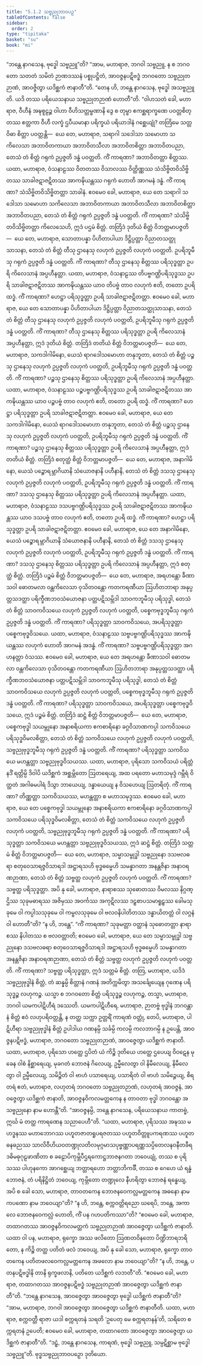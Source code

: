 ```yaml
---
title: "5.1.2 သဗ္ဗညုဘာဝပဉှ"
tableOfContents: false
sidebar:
  order: 2
type: "tipitaka"
basket: "su"
book: "mi"
---
```



<DynamicBreadcrumb />

<Division number="121" book="mi" e="ch" v="28">

<Paragraph number="567" book="mi">
“ဘန္တေ နာဂသေန, ဗုဒ္ဓေါ သဗ္ဗညူ”တိ? “အာမ, မဟာရာဇ, ဘဂဝါ သဗ္ဗညူ, န စ ဘဂဝတော သတတံ သမိတံ ဉာဏဒဿနံ ပစ္စုပဋ္ဌိတံ, အာဝဇ္ဇနပဋိဗဒ္ဓံ ဘဂဝတော သဗ္ဗညုတဉာဏံ, အာဝဇ္ဇိတွာ ယဒိစ္ဆကံ ဇာနာတီ”တိ. “တေန ဟိ, ဘန္တေ နာဂသေန, ဗုဒ္ဓေါ အသဗ္ဗညူတိ. ယဒိ တဿ ပရိယေသနာယ သဗ္ဗညုတဉာဏံ ဟောတီ”တိ. “ဝါဟသတံ ခေါ, မဟာရာဇ, ဝီဟီနံ အဍ္ဎစူဠဉ္စ ဝါဟာ ဝီဟိသတ္တမ္ဗဏာနိ ဒွေ စ တုမ္ဗာ ဧကစ္ဆရာက္ခဏေ ပဝတ္တစိတ္တဿ ဧတ္တကာ ဝီဟီ လက္ခံ ဌပီယမာနာ ပရိက္ခယံ ပရိယာဒါနံ ဂစ္ဆေယျုံ?
</Paragraph>

<Paragraph number="568" book="mi">
တတြိမေ သတ္တဝိဓာ စိတ္တာ ပဝတ္တန္တိ—  ယေ တေ, မဟာရာဇ, သရာဂါ သဒေါသာ သမောဟာ သကိလေသာ အဘာဝိတကာယာ အဘာဝိတသီလာ အဘာဝိတစိတ္တာ အဘာဝိတပညာ, တေသံ တံ စိတ္တံ ဂရုကံ ဥပ္ပဇ္ဇတိ ဒန္ဓံ ပဝတ္တတိ. ကိံ ကာရဏာ? အဘာဝိတတ္တာ စိတ္တဿ. ယထာ, မဟာရာဇ, ဝံသနာဠဿ ဝိတတဿ ဝိသာလဿ ဝိတ္ထိဏ္ဏဿ သံသိဗ္ဗိတဝိသိဗ္ဗိတဿ သာခါဇဋာဇဋိတဿ အာကဍ္ဎိယန္တဿ ဂရုကံ ဟောတိ အာဂမနံ ဒန္ဓံ. ကိံ ကာရဏာ? သံသိဗ္ဗိတဝိသိဗ္ဗိတတ္တာ သာခါနံ. ဧဝမေဝ ခေါ, မဟာရာဇ, ယေ တေ သရာဂါ သဒေါသာ သမောဟာ သကိလေသာ အဘာဝိတကာယာ အဘာဝိတသီလာ အဘာဝိတစိတ္တာ အဘာဝိတပညာ, တေသံ တံ စိတ္တံ ဂရုကံ ဥပ္ပဇ္ဇတိ ဒန္ဓံ ပဝတ္တတိ. ကိံ ကာရဏာ? သံသိဗ္ဗိတဝိသိဗ္ဗိတတ္တာ ကိလေသေဟိ, ဣဒံ ပဌမံ စိတ္တံ.
</Paragraph>

<Paragraph number="569" book="mi">
တတြိဒံ ဒုတိယံ စိတ္တံ ဝိဘတ္တမာပဇ္ဇတိ—  ယေ တေ, မဟာရာဇ, သောတာပန္နာ ပိဟိတာပါယာ ဒိဋ္ဌိပ္ပတ္တာ ဝိညာတသတ္ထုသာသနာ, တေသံ တံ စိတ္တံ တီသု ဌာနေသု လဟုကံ ဥပ္ပဇ္ဇတိ လဟုကံ ပဝတ္တတိ. ဥပရိဘူမီသု ဂရုကံ ဥပ္ပဇ္ဇတိ ဒန္ဓံ ပဝတ္တတိ. ကိံ ကာရဏာ? တီသု ဌာနေသု စိတ္တဿ ပရိသုဒ္ဓတ္တာ ဥပရိ ကိလေသာနံ အပ္ပဟီနတ္တာ. ယထာ, မဟာရာဇ, ဝံသနာဠဿ တိပဗ္ဗဂဏ္ဌိပရိသုဒ္ဓဿ ဥပရိ သာခါဇဋာဇဋိတဿ အာကဍ္ဎိယန္တဿ ယာဝ တိပဗ္ဗံ တာဝ လဟုကံ ဧတိ, တတော ဥပရိ ထဒ္ဓံ. ကိံ ကာရဏာ? ဟေဋ္ဌာ ပရိသုဒ္ဓတ္တာ ဥပရိ သာခါဇဋာဇဋိတတ္တာ. ဧဝမေဝ ခေါ, မဟာရာဇ, ယေ တေ သောတာပန္နာ ပိဟိတာပါယာ ဒိဋ္ဌိပ္ပတ္တာ ဝိညာတသတ္ထုသာသနာ, တေသံ တံ စိတ္တံ တီသု ဌာနေသု လဟုကံ ဥပ္ပဇ္ဇတိ လဟုကံ ပဝတ္တတိ, ဥပရိဘူမီသု ဂရုကံ ဥပ္ပဇ္ဇတိ ဒန္ဓံ ပဝတ္တတိ. ကိံ ကာရဏာ? တီသု ဌာနေသု စိတ္တဿ ပရိသုဒ္ဓတ္တာ ဥပရိ ကိလေသာနံ အပ္ပဟီနတ္တာ, ဣဒံ ဒုတိယံ စိတ္တံ.
</Paragraph>

<Paragraph number="570" book="mi">
တတြိဒံ တတိယံ စိတ္တံ ဝိဘတ္တမာပဇ္ဇတိ—  ယေ တေ, မဟာရာဇ, သကဒါဂါမိနော, ယေသံ ရာဂဒေါသမောဟာ တနုဘူတာ, တေသံ တံ စိတ္တံ ပဉ္စသု ဌာနေသု လဟုကံ ဥပ္ပဇ္ဇတိ လဟုကံ ပဝတ္တတိ, ဥပရိဘူမီသု ဂရုကံ ဥပ္ပဇ္ဇတိ ဒန္ဓံ ပဝတ္တတိ. ကိံ ကာရဏာ? ပဉ္စသု ဌာနေသု စိတ္တဿ ပရိသုဒ္ဓတ္တာ ဥပရိ ကိလေသာနံ အပ္ပဟီနတ္တာ. ယထာ, မဟာရာဇ, ဝံသနာဠဿ ပဉ္စပဗ္ဗဂဏ္ဌိပရိသုဒ္ဓဿ ဥပရိ သာခါဇဋာဇဋိတဿ အာကဍ္ဎိယန္တဿ ယာဝ ပဉ္စပဗ္ဗံ တာဝ လဟုကံ ဧတိ, တတော ဥပရိ ထဒ္ဓံ. ကိံ ကာရဏာ? ဟေဋ္ဌာ ပရိသုဒ္ဓတ္တာ ဥပရိ သာခါဇဋာဇဋိတတ္တာ. ဧဝမေဝ ခေါ, မဟာရာဇ, ယေ တေ သကဒါဂါမိနော, ယေသံ ရာဂဒေါသမောဟာ တနုဘူတာ, တေသံ တံ စိတ္တံ ပဉ္စသု ဌာနေသု လဟုကံ ဥပ္ပဇ္ဇတိ လဟုကံ ပဝတ္တတိ, ဥပရိဘူမီသု ဂရုကံ ဥပ္ပဇ္ဇတိ ဒန္ဓံ ပဝတ္တတိ. ကိံ ကာရဏာ? ပဉ္စသု ဌာနေသု စိတ္တဿ ပရိသုဒ္ဓတ္တာ ဥပရိ ကိလေသာနံ အပ္ပဟီနတ္တာ, ဣဒံ တတိယံ စိတ္တံ.
</Paragraph>

<Paragraph number="571" book="mi">
တတြိဒံ စတုတ္ထံ စိတ္တံ ဝိဘတ္တမာပဇ္ဇတိ—  ယေ တေ, မဟာရာဇ, အနာဂါမိနော, ယေသံ ပဉ္စောရမ္ဘာဂိယာနိ သံယောဇနာနိ ပဟီနာနိ, တေသံ တံ စိတ္တံ ဒသသု ဌာနေသု လဟုကံ ဥပ္ပဇ္ဇတိ လဟုကံ ပဝတ္တတိ, ဥပရိဘူမီသု ဂရုကံ ဥပ္ပဇ္ဇတိ ဒန္ဓံ ပဝတ္တတိ. ကိံ ကာရဏာ? ဒသသု ဌာနေသု စိတ္တဿ ပရိသုဒ္ဓတ္တာ ဥပရိ ကိလေသာနံ အပ္ပဟီနတ္တာ. ယထာ, မဟာရာဇ, ဝံသနာဠဿ ဒသပဗ္ဗဂဏ္ဌိပရိသုဒ္ဓဿ ဥပရိ သာခါဇဋာဇဋိတဿ အာကဍ္ဎိယန္တဿ ယာဝ ဒသပဗ္ဗံ တာဝ လဟုကံ ဧတိ, တတော ဥပရိ ထဒ္ဓံ. ကိံ ကာရဏာ? ဟေဋ္ဌာ ပရိသုဒ္ဓတ္တာ ဥပရိ သာခါဇဋာဇဋိတတ္တာ. ဧဝမေဝ ခေါ, မဟာရာဇ, ယေ တေ အနာဂါမိနော, ယေသံ ပဉ္စောရမ္ဘာဂိယာနိ သံယောဇနာနိ ပဟီနာနိ, တေသံ တံ စိတ္တံ ဒသသု ဌာနေသု လဟုကံ ဥပ္ပဇ္ဇတိ လဟုကံ ပဝတ္တတိ, ဥပရိဘူမီသု ဂရုကံ ဥပ္ပဇ္ဇတိ ဒန္ဓံ ပဝတ္တတိ. ကိံ ကာရဏာ? ဒသသု ဌာနေသု စိတ္တဿ ပရိသုဒ္ဓတ္တာ ဥပရိ ကိလေသာနံ အပ္ပဟီနတ္တာ, ဣဒံ စတုတ္ထံ စိတ္တံ.
</Paragraph>

<Paragraph number="572" book="mi">
တတြိဒံ ပဉ္စမံ စိတ္တံ ဝိဘတ္တမာပဇ္ဇတိ—  ယေ တေ, မဟာရာဇ, အရဟန္တော ခီဏာသဝါ ဓောတမလာ ဝန္တကိလေသာ ဝုသိတဝန္တော ကတကရဏီယာ ဩဟိတဘာရာ အနုပ္ပတ္တသဒတ္ထာ ပရိက္ခီဏဘဝသံယောဇနာ ပတ္တပဋိသမ္ဘိဒါ သာဝကဘူမီသု ပရိသုဒ္ဓါ, တေသံ တံ စိတ္တံ သာဝကဝိသယေ လဟုကံ ဥပ္ပဇ္ဇတိ လဟုကံ ပဝတ္တတိ, ပစ္စေကဗုဒ္ဓဘူမီသု ဂရုကံ ဥပ္ပဇ္ဇတိ ဒန္ဓံ ပဝတ္တတိ. ကိံ ကာရဏာ? ပရိသုဒ္ဓတ္တာ သာဝကဝိသယေ, အပရိသုဒ္ဓတ္တာ ပစ္စေကဗုဒ္ဓဝိသယေ. ယထာ, မဟာရာဇ, ဝံသနာဠဿ သဗ္ဗပဗ္ဗဂဏ္ဌိပရိသုဒ္ဓဿ အာကဍ္ဎိယန္တဿ လဟုကံ ဟောတိ အာဂမနံ အဒန္ဓံ. ကိံ ကာရဏာ? သဗ္ဗပဗ္ဗဂဏ္ဌိပရိသုဒ္ဓတ္တာ အဂဟနတ္တာ ဝံသဿ. ဧဝမေဝ ခေါ, မဟာရာဇ, ယေ တေ အရဟန္တော ခီဏာသဝါ ဓောတမလာ ဝန္တကိလေသာ ဝုသိတဝန္တော ကတကရဏီယာ ဩဟိတဘာရာ အနုပ္ပတ္တသဒတ္ထာ ပရိက္ခီဏဘဝသံယောဇနာ ပတ္တပဋိသမ္ဘိဒါ သာဝကဘူမီသု ပရိသုဒ္ဓါ, တေသံ တံ စိတ္တံ သာဝကဝိသယေ လဟုကံ ဥပ္ပဇ္ဇတိ လဟုကံ ပဝတ္တတိ, ပစ္စေကဗုဒ္ဓဘူမီသု ဂရုကံ ဥပ္ပဇ္ဇတိ ဒန္ဓံ ပဝတ္တတိ. ကိံ ကာရဏာ? ပရိသုဒ္ဓတ္တာ သာဝကဝိသယေ, အပရိသုဒ္ဓတ္တာ ပစ္စေကဗုဒ္ဓဝိသယေ, ဣဒံ ပဉ္စမံ စိတ္တံ.
</Paragraph>

<Paragraph number="573" book="mi">
တတြိဒံ ဆဋ္ဌံ စိတ္တံ ဝိဘတ္တမာပဇ္ဇတိ—  ယေ တေ, မဟာရာဇ, ပစ္စေကဗုဒ္ဓါ သယမ္ဘုနော အနာစရိယကာ ဧကစာရိနော ခဂ္ဂဝိသာဏကပ္ပါ သကဝိသယေ ပရိသုဒ္ဓဝိမလစိတ္တာ, တေသံ တံ စိတ္တံ သကဝိသယေ လဟုကံ ဥပ္ပဇ္ဇတိ လဟုကံ ပဝတ္တတိ, သဗ္ဗညုဗုဒ္ဓဘူမီသု ဂရုကံ ဥပ္ပဇ္ဇတိ ဒန္ဓံ ပဝတ္တတိ. ကိံ ကာရဏာ? ပရိသုဒ္ဓတ္တာ သကဝိသယေ မဟန္တတ္တာ သဗ္ဗညုဗုဒ္ဓဝိသယဿ. ယထာ, မဟာရာဇ, ပုရိသော သကဝိသယံ ပရိတ္တံ နဒိံ ရတ္တိမ္ပိ ဒိဝါပိ ယဒိစ္ဆကံ အစ္ဆမ္ဘိတော ဩတရေယျ, အထ ပရတော မဟာသမုဒ္ဒံ ဂမ္ဘီရံ ဝိတ္ထတံ အဂါဓမပါရံ ဒိသွာ ဘာယေယျ, ဒန္ဓာယေယျ န ဝိသဟေယျ ဩတရိတုံ. ကိံ ကာရဏာ? တိဏ္ဏတ္တာ သကဝိသယဿ, မဟန္တတ္တာ စ မဟာသမုဒ္ဒဿ. ဧဝမေဝ ခေါ, မဟာရာဇ, ယေ တေ ပစ္စေကဗုဒ္ဓါ သယမ္ဘုနော အနာစရိယကာ ဧကစာရိနော ခဂ္ဂဝိသာဏကပ္ပါ သကဝိသယေ ပရိသုဒ္ဓဝိမလစိတ္တာ, တေသံ တံ စိတ္တံ သကဝိသယေ လဟုကံ ဥပ္ပဇ္ဇတိ လဟုကံ ပဝတ္တတိ, သဗ္ဗညုဗုဒ္ဓဘူမီသု ဂရုကံ ဥပ္ပဇ္ဇတိ ဒန္ဓံ ပဝတ္တတိ. ကိံ ကာရဏာ? ပရိသုဒ္ဓတ္တာ သကဝိသယေ မဟန္တတ္တာ သဗ္ဗညုဗုဒ္ဓဝိသယဿ, ဣဒံ ဆဋ္ဌံ စိတ္တံ.
</Paragraph>

<Paragraph number="574" book="mi">
တတြိဒံ သတ္တမံ စိတ္တံ ဝိဘတ္တမာပဇ္ဇတိ—  ယေ တေ, မဟာရာဇ, သမ္မာသမ္ဗုဒ္ဓါ သဗ္ဗညုနော ဒသဗလဓရာ စတုဝေသာရဇ္ဇဝိသာရဒါ အဋ္ဌာရသဟိ ဗုဒ္ဓဓမ္မေဟိ သမန္နာဂတာ အနန္တဇိနာ အနာဝရဏဉာဏာ, တေသံ တံ စိတ္တံ သဗ္ဗတ္ထ လဟုကံ ဥပ္ပဇ္ဇတိ လဟုကံ ပဝတ္တတိ. ကိံ ကာရဏာ? သဗ္ဗတ္ထ ပရိသုဒ္ဓတ္တာ. အပိ နု ခေါ, မဟာရာဇ, နာရာစဿ သုဓောတဿ ဝိမလဿ နိဂ္ဂဏ္ဌိဿ သုခုမဓာရဿ အဇိမှဿ အဝင်္ကဿ အကုဋိလဿ ဒဠှစာပသမာရူဠှဿ ခေါမသုခုမေ ဝါ ကပ္ပါသသုခုမေ ဝါ ကမ္ဗလသုခုမေ ဝါ ဗလဝနိပါတိတဿ ဒန္ဓာယိတတ္တံ ဝါ လဂ္ဂနံ ဝါ ဟောတီ”တိ? “န ဟိ, ဘန္တေ”. “ကိံ ကာရဏာ? သုခုမတ္တာ ဝတ္ထာနံ သုဓောတတ္တာ နာရာစဿ နိပါတဿ စ ဗလဝတ္တာတိ; ဧဝမေဝ ခေါ, မဟာရာဇ, ယေ တေ သမ္မာသမ္ဗုဒ္ဓါ သဗ္ဗညုနော ဒသဗလဓရာ စတုဝေသာရဇ္ဇဝိသာရဒါ အဋ္ဌာရသဟိ ဗုဒ္ဓဓမ္မေဟိ သမန္နာဂတာ အနန္တဇိနာ အနာဝရဏဉာဏာ, တေသံ တံ စိတ္တံ သဗ္ဗတ္ထ လဟုကံ ဥပ္ပဇ္ဇတိ လဟုကံ ပဝတ္တတိ. ကိံ ကာရဏာ? သဗ္ဗတ္ထ ပရိသုဒ္ဓတ္တာ, ဣဒံ သတ္တမံ စိတ္တံ.
</Paragraph>

<Paragraph number="575" book="mi">
တတြ, မဟာရာဇ, ယဒိဒံ သဗ္ဗညုဗုဒ္ဓါနံ စိတ္တံ, တံ ဆန္နမ္ပိ စိတ္တာနံ ဂဏနံ အတိက္ကမိတွာ အသင်္ချေယျေန ဂုဏေန ပရိသုဒ္ဓဉ္စ လဟုကဉ္စ. ယသ္မာ စ ဘဂဝတော စိတ္တံ ပရိသုဒ္ဓဉ္စ လဟုကဉ္စ, တသ္မာ, မဟာရာဇ, ဘဂဝါ ယမကပါဋိဟီရံ ဒဿေတိ. ယမကပါဋိဟီရေ, မဟာရာဇ, ဉာတဗ္ဗံ ဗုဒ္ဓါနံ ဘဂဝန္တာနံ စိတ္တံ ဧဝံ လဟုပရိဝတ္တန္တိ, န တတ္ထ သက္ကာ ဥတ္တရိံ ကာရဏံ ဝတ္တုံ, တေပိ, မဟာရာဇ, ပါဋိဟီရာ သဗ္ဗညုဗုဒ္ဓါနံ စိတ္တံ ဥပါဒါယ ဂဏနမ္ပိ သင်္ခမ္ပိ ကလမ္ပိ ကလဘာဂမ္ပိ န ဥပေန္တိ, အာဝဇ္ဇနပဋိဗဒ္ဓံ, မဟာရာဇ, ဘဂဝတော သဗ္ဗညုတဉာဏံ, အာဝဇ္ဇေတွာ ယဒိစ္ဆကံ ဇာနာတိ.
</Paragraph>

<Paragraph number="576" book="mi">
ယထာ, မဟာရာဇ, ပုရိသော ဟတ္ထေ ဌပိတံ ယံ ကိဉ္စိ ဒုတိယေ ဟတ္ထေ ဌပေယျ ဝိဝဋေန မုခေန ဝါစံ နိစ္ဆာရေယျ, မုခဂတံ ဘောဇနံ ဂိလေယျ, ဥမ္မီလေတွာ ဝါ နိမီလေယျ, နိမီလေတွာ ဝါ ဥမ္မီလေယျ, သမိဉ္ဇိတံ ဝါ ဗာဟံ ပသာရေယျ, ပသာရိတံ ဝါ ဗာဟံ သမိဉ္ဇေယျ, စိရတရံ ဧတံ, မဟာရာဇ, လဟုတရံ ဘဂဝတော သဗ္ဗညုတဉာဏံ, လဟုတရံ အာဝဇ္ဇနံ, အာဝဇ္ဇေတွာ ယဒိစ္ဆကံ ဇာနာတိ, အာဝဇ္ဇနဝိကလမတ္တကေန န တာဝတာ ဗုဒ္ဓါ ဘဂဝန္တော အသဗ္ဗညုနော နာမ ဟောန္တီ”တိ.
</Paragraph>

<Paragraph number="577" book="mi">
“အာဝဇ္ဇနမ္ပိ, ဘန္တေ နာဂသေန, ပရိယေသနာယ ကာတဗ္ဗံ, ဣင်္ဃ မံ တတ္ထ ကာရဏေန သညာပေဟီ”တိ. “ယထာ, မဟာရာဇ, ပုရိသဿ အဍ္ဎဿ မဟဒ္ဓနဿ မဟာဘောဂဿ ပဟူတဇာတရူပရဇတဿ ပဟူတဝိတ္တူပကရဏဿ ပဟူတဓနဓညဿ သာလိဝီဟိယဝတဏ္ဍုလတိလမုဂ္ဂမာသပုဗ္ဗဏ္ဏာပရဏ္ဏသပ္ပိတေလနဝနီတခီရဒဓိမဓုဂုဠဖာဏိတာ စ ခဠောပိကုမ္ဘိပီဌရကောဋ္ဌဘာဇနဂတာ ဘဝေယျုံ, တဿ စ ပုရိသဿ ပါဟုနကော အာဂစ္ဆေယျ ဘတ္တာရဟော ဘတ္တာဘိကင်္ခီ, တဿ စ ဂေဟေ ယံ ရန္ဓံ ဘောဇနံ, တံ ပရိနိဋ္ဌိတံ ဘဝေယျ, ကုမ္ဘိတော တဏ္ဍုလေ နီဟရိတွာ ဘောဇနံ ရန္ဓေယျ, အပိ စ ခေါ သော, မဟာရာဇ, တာဝတကေန ဘောဇနဝေကလ္လမတ္တကေန အဓနော နာမ ကပဏော နာမ ဘဝေယျာ”တိ? “န ဟိ, ဘန္တေ, စက္ကဝတ္တိရညော ဃရေပိ, ဘန္တေ, အကာလေ ဘောဇနဝေကလ္လံ ဟောတိ, ကိံ ပန ဂဟပတိကဿာ”တိ? “ဧဝမေဝ ခေါ, မဟာရာဇ, တထာဂတဿ အာဝဇ္ဇနဝိကလမတ္တကံ သဗ္ဗညုတဉာဏံ အာဝဇ္ဇေတွာ ယဒိစ္ဆကံ ဇာနာတိ.
</Paragraph>

<Paragraph number="578" book="mi">
ယထာ ဝါ ပန, မဟာရာဇ, ရုက္ခော အဿ ဖလိတော ဩဏတဝိနတော ပိဏ္ဍိဘာရဘရိတော, န ကိဉ္စိ တတ္ထ ပတိတံ ဖလံ ဘဝေယျ, အပိ နု ခေါ သော, မဟာရာဇ, ရုက္ခော တာဝတကေန ပတိတဖလဝေကလ္လမတ္တကေန အဖလော နာမ ဘဝေယျာ”တိ? “န ဟိ, ဘန္တေ, ပတနပဋိဗဒ္ဓါနိ တာနိ ရုက္ခဖလာနိ, ပတိတေ ယဒိစ္ဆကံ လဘတီ”တိ. “ဧဝမေဝ ခေါ, မဟာရာဇ, တထာဂတဿ အာဝဇ္ဇနပဋိဗဒ္ဓံ သဗ္ဗညုတဉာဏံ အာဝဇ္ဇေတွာ ယဒိစ္ဆကံ ဇာနာတီ”တိ.
</Paragraph>

<Paragraph number="579" book="mi">
“ဘန္တေ နာဂသေန, အာဝဇ္ဇေတွာ အာဝဇ္ဇေတွာ ဗုဒ္ဓေါ ယဒိစ္ဆကံ ဇာနာတီ”တိ? “အာမ, မဟာရာဇ, ဘဂဝါ အာဝဇ္ဇေတွာ အာဝဇ္ဇေတွာ ယဒိစ္ဆကံ ဇာနာတီတိ.
</Paragraph>

<Paragraph number="580" book="mi">
ယထာ, မဟာရာဇ, စက္ကဝတ္တီ ရာဇာ ယဒါ စက္ကရတနံ သရတိ ‘ဥပေတု မေ စက္ကရတနန်’တိ, သရိတေ စက္ကရတနံ ဥပေတိ; ဧဝမေဝ ခေါ, မဟာရာဇ, တထာဂတော အာဝဇ္ဇေတွာ အာဝဇ္ဇေတွာ ယဒိစ္ဆကံ ဇာနာတီ”တိ. “ဒဠှံ, ဘန္တေ နာဂသေန, ကာရဏံ, ဗုဒ္ဓေါ သဗ္ဗညူ, သမ္ပဋိစ္ဆာမ ဗုဒ္ဓေါ သဗ္ဗညူ”တိ.

</Paragraph>
</Division>

<Paragraph number="581" type="center" book="mi">
ဗုဒ္ဓသဗ္ဗညုဘာဝပဉှော ဒုတိယော.
</Paragraph>